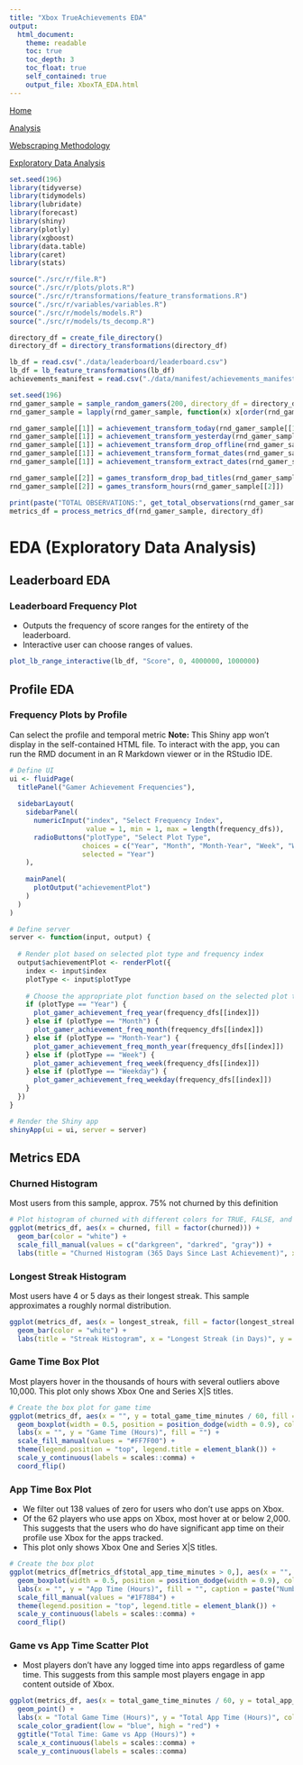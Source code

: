 ```yaml
---
title: "Xbox TrueAchievements EDA"
output:
  html_document:
    theme: readable
    toc: true
    toc_depth: 3
    toc_float: true
    self_contained: true
    output_file: XboxTA_EDA.html
---
```


[Home](../index.html)

[Analysis](./XboxTA_Analysis.html)

[Webscraping Methodology](./XboxTA_Webscrape.html)

[Exploratory Data Analysis](./XboxTA_EDA.html)

```r
set.seed(196)
library(tidyverse)
library(tidymodels)
library(lubridate)
library(forecast)
library(shiny)
library(plotly)
library(xgboost)
library(data.table)
library(caret)
library(stats)

source("./src/r/file.R")
source("./src/r/plots/plots.R")
source("./src/r/transformations/feature_transformations.R")
source("./src/r/variables/variables.R")
source("./src/r/models/models.R")
source("./src/r/models/ts_decomp.R")
```

```r
directory_df = create_file_directory()
directory_df = directory_transformations(directory_df)
```

```r
lb_df = read.csv("./data/leaderboard/leaderboard.csv")
lb_df = lb_feature_transformations(lb_df)
achievements_manifest = read.csv("./data/manifest/achievements_manifest.csv")
```

```r
set.seed(196)
rnd_gamer_sample = sample_random_gamers(200, directory_df = directory_df)
rnd_gamer_sample = lapply(rnd_gamer_sample, function(x) x[order(rnd_gamer_sample[[3]])])
```

```r
rnd_gamer_sample[[1]] = achievement_transform_today(rnd_gamer_sample[[1]], directory_df)
rnd_gamer_sample[[1]] = achievement_transform_yesterday(rnd_gamer_sample[[1]], directory_df)
rnd_gamer_sample[[1]] = achievement_transform_drop_offline(rnd_gamer_sample[[1]])
rnd_gamer_sample[[1]] = achievement_transform_format_dates(rnd_gamer_sample[[1]])
rnd_gamer_sample[[1]] = achievement_transform_extract_dates(rnd_gamer_sample[[1]])
```

```r
rnd_gamer_sample[[2]] = games_transform_drop_bad_titles(rnd_gamer_sample[[2]])
rnd_gamer_sample[[2]] = games_transform_hours(rnd_gamer_sample[[2]])
```

```r
print(paste("TOTAL OBSERVATIONS:", get_total_observations(rnd_gamer_sample[[1]])))
metrics_df = process_metrics_df(rnd_gamer_sample, directory_df)
```

# EDA (Exploratory Data Analysis)

## Leaderboard EDA

### Leaderboard Frequency Plot

-   Outputs the frequency of score ranges for the entirety of the leaderboard.
-   Interactive user can choose ranges of values.

```r
plot_lb_range_interactive(lb_df, "Score", 0, 4000000, 1000000)
```


## Profile EDA

### Frequency Plots by Profile

Can select the profile and temporal metric
**Note:** This Shiny app won't display in the self-contained HTML file. To interact with the app, you can run the RMD document in an R Markdown viewer or in the RStudio IDE.

```r
# Define UI
ui <- fluidPage(
  titlePanel("Gamer Achievement Frequencies"),
  
  sidebarLayout(
    sidebarPanel(
      numericInput("index", "Select Frequency Index",
                   value = 1, min = 1, max = length(frequency_dfs)),
      radioButtons("plotType", "Select Plot Type",
                  choices = c("Year", "Month", "Month-Year", "Week", "Weekday"),
                  selected = "Year")
    ),
    
    mainPanel(
      plotOutput("achievementPlot")
    )
  )
)

# Define server
server <- function(input, output) {
  
  # Render plot based on selected plot type and frequency index
  output$achievementPlot <- renderPlot({
    index <- input$index
    plotType <- input$plotType
    
    # Choose the appropriate plot function based on the selected plot type
    if (plotType == "Year") {
      plot_gamer_achievement_freq_year(frequency_dfs[[index]])
    } else if (plotType == "Month") {
      plot_gamer_achievement_freq_month(frequency_dfs[[index]])
    } else if (plotType == "Month-Year") {
      plot_gamer_achievement_freq_month_year(frequency_dfs[[index]])
    } else if (plotType == "Week") {
      plot_gamer_achievement_freq_week(frequency_dfs[[index]])
    } else if (plotType == "Weekday") {
      plot_gamer_achievement_freq_weekday(frequency_dfs[[index]])
    }
  })
}

# Render the Shiny app
shinyApp(ui = ui, server = server)
```

## Metrics EDA

### Churned Histogram

Most users from this sample, approx. 75% not churned by this definition

```r
# Plot histogram of churned with different colors for TRUE, FALSE, and NA
ggplot(metrics_df, aes(x = churned, fill = factor(churned))) +
  geom_bar(color = "white") +
  scale_fill_manual(values = c("darkgreen", "darkred", "gray")) +
  labs(title = "Churned Histogram (365 Days Since Last Achievement)", x = "Churned Status", y = "Count")
```

### Longest Streak Histogram

Most users have 4 or 5 days as their longest streak. This sample approximates a roughly normal distribution.

```r
ggplot(metrics_df, aes(x = longest_streak, fill = factor(longest_streak))) +
  geom_bar(color = "white") +
  labs(title = "Streak Histogram", x = "Longest Streak (in Days)", y = "Count")
```

### Game Time Box Plot

Most players hover in the thousands of hours with several outliers above 10,000. This plot only shows Xbox One and Series X\|S titles.

```r
# Create the box plot for game time
ggplot(metrics_df, aes(x = "", y = total_game_time_minutes / 60, fill = "Game Time")) +
  geom_boxplot(width = 0.5, position = position_dodge(width = 0.9), color = "black", outlier.color = "darkred", outlier.shape = 16, outlier.size = 3) +
  labs(x = "", y = "Game Time (Hours)", fill = "") +
  scale_fill_manual(values = "#FF7F00") +
  theme(legend.position = "top", legend.title = element_blank()) +
  scale_y_continuous(labels = scales::comma) +
  coord_flip()
```

### App Time Box Plot

-   We filter out 138 values of zero for users who don't use apps on Xbox.
-   Of the 62 players who use apps on Xbox, most hover at or below 2,000. This suggests that the users who do have significant app time on their profile use Xbox for the apps tracked.
-   This plot only shows Xbox One and Series X\|S titles.

```r
# Create the box plot
ggplot(metrics_df[metrics_df$total_app_time_minutes > 0,], aes(x = "", y = total_app_time_minutes / 60, fill = "App Time")) +
  geom_boxplot(width = 0.5, position = position_dodge(width = 0.9), color = "black", outlier.color = "darkblue", outlier.shape = 16, outlier.size = 3) +
  labs(x = "", y = "App Time (Hours)", fill = "", caption = paste("Number of Zero Values Filtered Out:", sum(metrics_df$total_app_time_minutes == 0))) +
  scale_fill_manual(values = "#1F78B4") +
  theme(legend.position = "top", legend.title = element_blank()) +
  scale_y_continuous(labels = scales::comma) +
  coord_flip()
```

### Game vs App Time Scatter Plot

-   Most players don't have any logged time into apps regardless of game time. This suggests from this sample most players engage in app content outside of Xbox.

```r
ggplot(metrics_df, aes(x = total_game_time_minutes / 60, y = total_app_time_minutes / 60, color = total_app_time_minutes / 60)) +
  geom_point() +
  labs(x = "Total Game Time (Hours)", y = "Total App Time (Hours)", color = "Total App Time (Hours)") +
  scale_color_gradient(low = "blue", high = "red") +
  ggtitle("Total Time: Game vs App (Hours)") +
  scale_x_continuous(labels = scales::comma) +
  scale_y_continuous(labels = scales::comma)
```


